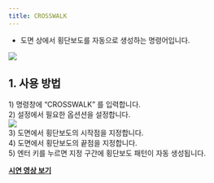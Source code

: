 ```yaml
---
title: CROSSWALK
---
```



[image1]: ../../../../../assets/images/commands/crosswalk/image1.png
[image2]: ../../../../../assets/images/commands/crosswalk/image2.png

* 도면 상에서 횡단보도를 자동으로 생성하는 명령어입니다.

![][image1]

## **1\. 사용 방법**

1\) 명령창에 “CROSSWALK” 를 입력합니다.  
2\) 설정에서 필요한 옵션션을 설정합니다.  
![][image2]  
3\) 도면에서 횡단보도의 시작점을 지정합니다.  
4\) 도면에서 횡단보도의 끝점을 지정합니다.  
5\) 엔터 키를 누르면 지정 구간에 횡단보도 패턴이 자동 생성됩니다.

[**<Icon name="youtube" class="emoji"/> 시연 영상 보기**]()
